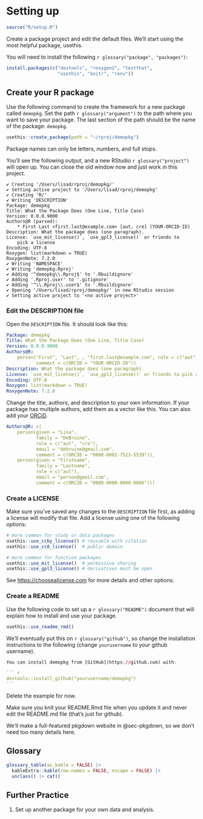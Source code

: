 # Setting up {#sec-setup}

```r
source("R/setup.R")
```


Create a package project and edit the default files. We'll start using the most helpful package, usethis.

You will need to install the following `r glossary("package", "packages")`:

```r
install.packages(c("devtools", "roxygen2", "testthat", 
                   "usethis", "knitr", "renv"))
```


## Create your R package

Use the following command to create the framework for a new package called `demopkg`. Set the path `r glossary("argument")` to the path where you want to save your package. The last section of the path should be the name of the package: `demopkg`.

```r
usethis::create_package(path = "~/rproj/demopkg")
```

::: {.warning}
Package names can only be letters, numbers, and full stops.
:::

You'll see the following output, and a new RStudio `r glossary("project")` will open up. You can close the old window now and just work in this project.

::: {.cell-output}
```
✔ Creating '/Users/lisad/rproj/demopkg/'
✔ Setting active project to '/Users/lisad/rproj/demopkg'
✔ Creating 'R/'
✔ Writing 'DESCRIPTION'
Package: demopkg
Title: What the Package Does (One Line, Title Case)
Version: 0.0.0.9000
Authors@R (parsed):
    * First Last <first.last@example.com> [aut, cre] (YOUR-ORCID-ID)
Description: What the package does (one paragraph).
License: `use_mit_license()`, `use_gpl3_license()` or friends to
    pick a license
Encoding: UTF-8
Roxygen: list(markdown = TRUE)
RoxygenNote: 7.2.0
✔ Writing 'NAMESPACE'
✔ Writing 'demopkg.Rproj'
✔ Adding '^demopkg\\.Rproj$' to '.Rbuildignore'
✔ Adding '.Rproj.user' to '.gitignore'
✔ Adding '^\\.Rproj\\.user$' to '.Rbuildignore'
✔ Opening '/Users/lisad/rproj/demopkg/' in new RStudio session
✔ Setting active project to '<no active project>'
```
:::


### Edit the DESCRIPTION file

Open the `DESCRIPTION` file. It should look like this:

``` yaml
Package: demopkg
Title: What the Package Does (One Line, Title Case)
Version: 0.0.0.9000
Authors@R: 
    person("First", "Last", , "first.last@example.com", role = c("aut", "cre"),
           comment = c(ORCID = "YOUR-ORCID-ID"))
Description: What the package does (one paragraph).
License: `use_mit_license()`, `use_gpl3_license()` or friends to pick a license
Encoding: UTF-8
Roxygen: list(markdown = TRUE)
RoxygenNote: 7.2.0
```

Change the title, authors, and description to your own information. If your package has multiple authors, add them as a vector like this. You can also add your [ORCiD](https://orcid.org/).

``` yaml
Authors@R: c(
    person(given = "Lisa",
           family = "DeBruine",
           role = c("aut", "cre"),
           email = "debruine@gmail.com",
           comment = c(ORCID = "0000-0002-7523-5539")),
    person(given = "Firstname",
           family = "Lastname",
           role = c("aut"),
           email = "person@gmail.com",
           comment = c(ORCID = "0000-0000-0000-000X")))
```


### Create a LICENSE

Make sure you've saved any changes to the `DESCRIPTION` file first, as adding a license will modify that file. Add a license using one of the following options:

```r
# more common for study or data packages
usethis::use_ccby_license() # reusable with citation
usethis::use_cc0_license()  # public domain

# more common for function packages
usethis::use_mit_license()  # permissive sharing
usethis::use_gpl3_license() # derivatives must be open
```

See <https://choosealicense.com> for more details and other options.

### Create a README

Use the following code to set up a `r glossary("README")` document that will explain how to install and use your package.

```r
usethis::use_readme_rmd() 
```

We'll eventually put this on `r glossary("github")`, so change the installation instructions to the following (change `yourusername` to your github username). 

```` r
You can install demopkg from [GitHub](https://github.com) with:

``` r
devtools::install_github("yourusername/demopkg")
```
````

Delete the example for now.

::: {.warning}
Make sure you knit your README.Rmd file when you update it and never edit the README.md file (that's just for github).
:::

We'll make a full-featured pkgdown website in @sec-pkgdown, so we don't need too many details here.

## Glossary

```r
glossary_table(as_kable = FALSE) |> 
  kableExtra::kable(row.names = FALSE, escape = FALSE) |>
  unclass() |> cat()
```

## Further Practice

1. Set up another package for your own data and analysis. 
